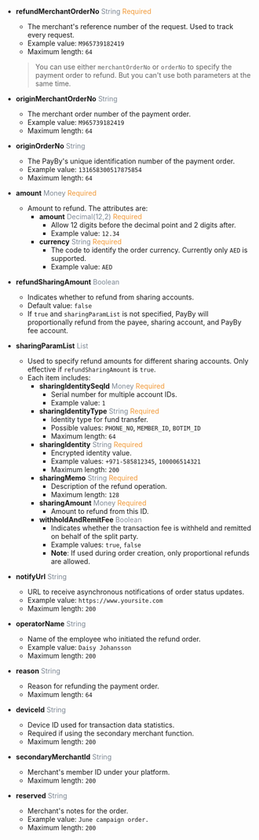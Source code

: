 
- **refundMerchantOrderNo** <font color='#7d8793'>String</font> <font color='#f19938'>Required</font>  
  - The merchant's reference number of the request. Used to track every request.  
  - Example value: `M965739182419`  
  - Maximum length: `64`  
  > You can use either `merchantOrderNo` or `orderNo` to specify the payment order to refund. But you can't use both parameters at the same time.

- **originMerchantOrderNo** <font color='#7d8793'>String</font>  
  - The merchant order number of the payment order.  
  - Example value: `M965739182419`  
  - Maximum length: `64`

- **originOrderNo** <font color='#7d8793'>String</font>  
  - The PayBy's unique identification number of the payment order.  
  - Example value: `131658300517875854`  
  - Maximum length: `64`

- **amount** <font color='#7d8793'>Money</font> <font color='#f19938'>Required</font>  
  - Amount to refund. The attributes are:  
    - **amount** <font color='#7d8793'>Decimal(12,2)</font> <font color='#f19938'>Required</font>  
      - Allow 12 digits before the decimal point and 2 digits after.  
      - Example value: `12.34`  
    - **currency** <font color='#7d8793'>String</font> <font color='#f19938'>Required</font>  
      - The code to identify the order currency. Currently only `AED` is supported.  
      - Example value: `AED`

- **refundSharingAmount** <font color='#7d8793'>Boolean</font>  
  - Indicates whether to refund from sharing accounts.  
  - Default value: `false`  
  - If `true` and `sharingParamList` is not specified, PayBy will proportionally refund from the payee, sharing account, and PayBy fee account.

- **sharingParamList** <font color='#7d8793'>List</font>  
  - Used to specify refund amounts for different sharing accounts. Only effective if `refundSharingAmount` is `true`.  
  - Each item includes:  
    - **sharingIdentitySeqId** <font color='#7d8793'>Money</font> <font color='#f19938'>Required</font>  
      - Serial number for multiple account IDs.  
      - Example value: `1`  
    - **sharingIdentityType** <font color='#7d8793'>String</font> <font color='#f19938'>Required</font>  
      - Identity type for fund transfer.  
      - Possible values: `PHONE_NO`, `MEMBER_ID`, `BOTIM_ID`  
      - Maximum length: `64`  
    - **sharingIdentity** <font color='#7d8793'>String</font> <font color='#f19938'>Required</font>  
      - Encrypted identity value.  
      - Example values: `+971-585812345`, `100006514321`  
      - Maximum length: `200`  
    - **sharingMemo** <font color='#7d8793'>String</font> <font color='#f19938'>Required</font>  
      - Description of the refund operation.  
      - Maximum length: `128`  
    - **sharingAmount** <font color='#7d8793'>Money</font> <font color='#f19938'>Required</font>  
      - Amount to refund from this ID.  
    - **withholdAndRemitFee** <font color='#7d8793'>Boolean</font>  
      - Indicates whether the transaction fee is withheld and remitted on behalf of the split party.  
      - Example values: `true`, `false`  
      - **Note**: If used during order creation, only proportional refunds are allowed.

- **notifyUrl** <font color='#7d8793'>String</font>  
  - URL to receive asynchronous notifications of order status updates.  
  - Example value: `https://www.yoursite.com`  
  - Maximum length: `200`

- **operatorName** <font color='#7d8793'>String</font>  
  - Name of the employee who initiated the refund order.  
  - Example value: `Daisy Johansson`  
  - Maximum length: `200`

- **reason** <font color='#7d8793'>String</font>  
  - Reason for refunding the payment order.  
  - Maximum length: `64`

- **deviceId** <font color='#7d8793'>String</font>  
  - Device ID used for transaction data statistics.  
  - Required if using the secondary merchant function.  
  - Maximum length: `200`

- **secondaryMerchantId** <font color='#7d8793'>String</font>  
  - Merchant's member ID under your platform.  
  - Maximum length: `200`

- **reserved** <font color='#7d8793'>String</font>  
  - Merchant's notes for the order.  
  - Example value: `June campaign order.`  
  - Maximum length: `200`
